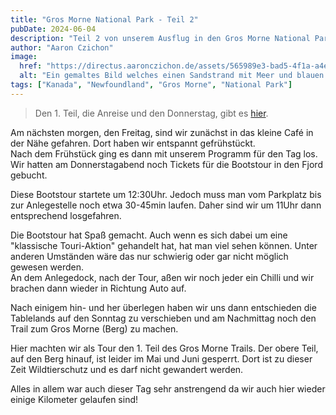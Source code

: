 ```yaml
---
title: "Gros Morne National Park - Teil 2"
pubDate: 2024-06-04
description: "Teil 2 von unserem Ausflug in den Gros Morne National Park."
author: "Aaron Czichon"
image:
  href: "https://directus.aaronczichon.de/assets/565989e3-bad5-4f1a-a4e8-b509d26c9d9b.jpg?quality=70&width=1600"
  alt: "Ein gemaltes Bild welches einen Sandstrand mit Meer und blauen immer zeigt. Auf diesem Sand sind mehrere Holzboote (7) gemalt. Diese tragen unterschiedliche Farben. Von links nach rechts, grün, blau, rot, grün, orange, blau, weiß."
tags: ["Kanada", "Newfoundland", "Gros Morne", "National Park"]
---
```

> Den 1. Teil, die Anreise und den Donnerstag, gibt es [hier](https://canada.aaronczichon.de/blog/18-gros-morne-part1/).

Am nächsten morgen, den Freitag, sind wir zunächst in das kleine Café in der Nähe gefahren. Dort haben wir entspannt gefrühstückt.   
Nach dem Frühstück ging es dann mit unserem Programm für den Tag los. Wir hatten am Donnerstagabend noch Tickets für die Bootstour in den Fjord gebucht.    

Diese Bootstour startete um 12:30Uhr. Jedoch muss man vom Parkplatz bis zur Anlegestelle noch etwa 30-45min laufen. Daher sind wir um 11Uhr dann entsprechend losgefahren.

Die Bootstour hat Spaß gemacht. Auch wenn es sich dabei um eine "klassische Touri-Aktion" gehandelt hat, hat man viel sehen können. Unter anderen Umständen wäre das nur schwierig oder gar nicht möglich gewesen werden.   
An dem Anlegedock, nach der Tour, aßen wir noch jeder ein Chilli und wir brachen dann wieder in Richtung Auto auf.

Nach einigem hin- und her überlegen haben wir uns dann entschieden die Tablelands auf den Sonntag zu verschieben und am Nachmittag noch den Trail zum Gros Morne (Berg) zu machen.   

Hier machten wir als Tour den 1. Teil des Gros Morne Trails. Der obere Teil, auf den Berg hinauf, ist leider im Mai und Juni gesperrt. Dort ist zu dieser Zeit Wildtierschutz und es darf nicht gewandert werden.

Alles in allem war auch dieser Tag sehr anstrengend da wir auch hier wieder einige Kilometer gelaufen sind!